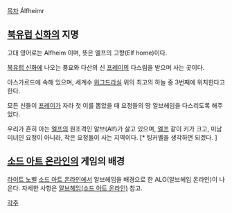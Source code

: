 [[목차]]
Álfheimr

== [[북유럽 신화]]의 지명 ==
고대 영어로는 Alfheim 이며, 뜻은 엘프의 고향(Elf home)이다.

[[북유럽 신화]]에 나오는 풍요와 다산의 신 [[프레이]]의 다스림을 받으며 사는 곳이다.
 
아스가르드에 속해 있으며, 세계수 [[위그드라실]] 위의 최고의 하늘 중 3번째에 위치한다고 한다. 

모든 신들이 [[프레이]]가 자라 첫 이를 뽑았을 때 요정들의 땅 알브헤임을 다스리도록 해주었다. 

우리가 흔히 아는 [[엘프]]의 원조격인 알브(Alf)가 살고 있으며, [[엘프]] 같이 키가 크고, 미남미녀인 요정이 아니라, 작은 요정들이 사는 지역이다. [* 팅커벨을 생각하면 되겠다. ]

== [[소드 아트 온라인]]의 게임의 배경 ==
[[라이트 노벨]] [[소드 아트 온라인]]에서 알브헤임을 배경으로 한 ALO(알브헤임 온라인)이 나온다. 자세한 사항은 [[알브헤임(소드 아트 온라인)]] 참고.

[[각주]]
